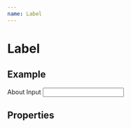 ```yaml
---
name: Label
---
```


# Label


## Example

<Playground>
    <Label
        htmlFor="input_a"
    >
        About Input
    </Label>
    <Input
        name="input_a"
        id="input_a"
    />
</Playground>

## Properties

<PropsTable of={Label} />

